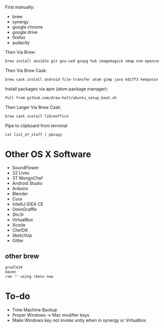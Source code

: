 First manually:
* brew
* synergy
* google chrome
* google drive
* firefox
* audacity

Then Via Brew:
<syntaxhighlight lang=bash>
brew install ansible git gnu-sed gnupg hub imagemagick nmap nvm openconnect openssl openvpn p7zip pstree psutils rbenv watch wget xz
</syntaxhighlight>

Then Via Brew Cask:
<syntaxhighlight lang=bash>
brew cask install android-file-transfer atom gimp java kdiff3 keepassx mongodb qbittorrent slack vlc tunnelblick vnc-viewer wireshark
</syntaxhighlight>

Install packages via apm (atom package manager):
<syntaxhighlight lang=bash>
Pull from github.com/drew-holt/ubuntu_setup_bash.sh
</syntaxhighlight>

Then Larger Via Brew Cask:
<syntaxhighlight lang=bash>
brew cask install libreoffice
</syntaxhighlight>

Pipe to clipboard from terminal
<syntaxhighlight lang=bash>
cat list_of_stuff | pbcopy
</syntaxhighlight>

= Other OS X Software =
* SoundFlower
* 32 Lives
* 3T MongoChef
* Android Studio
* Arduino
* Blender
* Cura
* IntelliJ IDEA CE
* OminGraffle
* Slic3r
* VirtualBox
* Xcode
* ChefDK
* SketchUp
* Gitter

== other brew ==
<syntaxhighlight lang=bash>
gradle24
maven
rvm ** using rbenv now
</syntaxhighlight>

= To-do =
*Time Machine Backup
*Proper Windows -> Mac modifier keys
*Make Windows key not invoke unity when in synergy or Virtualbox